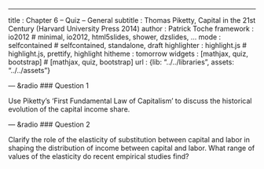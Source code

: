 ---
title       : Chapter 6 -- Quiz -- General
subtitle    : Thomas Piketty, Capital in the 21st Century (Harvard University Press 2014)
author      : Patrick Toche
framework   : io2012  # minimal, io2012, html5slides, shower, dzslides, ...
mode        : selfcontained  # selfcontained, standalone, draft
highlighter : highlight.js  # highlight.js, prettify, highlight
hitheme     : tomorrow
widgets     : [mathjax, quiz, bootstrap]   # [mathjax, quiz, bootstrap]
url         : {lib: "../../libraries", assets: "../../assets"}

--- &radio
### Question 1

Use Piketty's 'First Fundamental Law of Capitalism' to discuss the historical evolution of the capital income share. 

--- &radio
### Question 2

Clarify the role of the elasticity of substitution between capital and labor in shaping the distribution of income between capital and labor. What range of values of the elasticity do recent empirical studies find?

